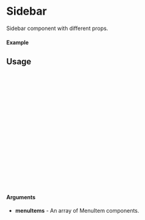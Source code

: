 
<Meta of={Sidebar} title="Sidebar" />

# Sidebar

Sidebar component with different props.

#### Example

<Canvas of={Sidebar.Sample} />

## Usage

```ts
import {Sidebar} from "sld-ui";
import {MenuItem} from "sld-ui";

const Example = () => {
  menuItems = [
    <MenuItem
      key="1"
    />,
    <MenuItem
      key="2"
    />,
  ];
  return (
      <Sidebar
        menuItems={menuItems}
      />
  );
};

export default Example;
```

#### Arguments

- **menuItems** - An array of MenuItem components.

```
